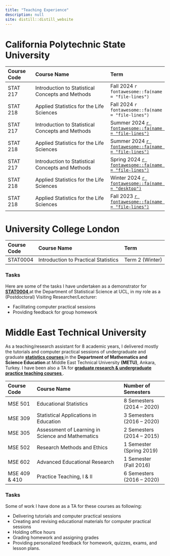 ```yaml
---
title: "Teaching Experience"
description: null
site: distill::distill_website
---
```


# California Polytechnic State University

| **Course Code**   | **Course Name**                                       | **Term**
| :-------          | :-----------------------                              | :-----------
| STAT 217          | Introduction to Statistical Concepts and Methods      | Fall 2024 `r fontawesome::fa(name = "file-lines")`
| STAT 218          | Applied Statistics for the Life Sciences              | Fall 2024 `r fontawesome::fa(name = "file-lines")` 
| STAT 217          | Introduction to Statistical Concepts and Methods      | Summer 2024 <a href = "https://drive.google.com/file/d/1fiw7ClQMnOT8elOYs6f-jqnxHvA9RyoC/view?usp=sharing" target="_blank"> `r fontawesome::fa(name = "file-lines")`
| STAT 218          | Applied Statistics for the Life Sciences              | Summer 2024 <a href = "https://drive.google.com/file/d/1ZP2ERbPyY2KUQK3OGXWtUjuwCC0Mop9J/view?usp=sharing" target="_blank">`r fontawesome::fa(name = "file-lines")` 
| STAT 217          | Introduction to Statistical Concepts and Methods      | Spring 2024 <a href = "https://drive.google.com/file/d/1jsvYDAsTg0Qa1xLSUZcetLK-gxszyaAO/view?usp=sharing" target="_blank">`r fontawesome::fa(name = "file-lines")`</a>
| STAT 218          | Applied Statistics for the Life Sciences              | Winter 2024 <a href = "https://stat218-wi24.github.io/website/" target="_blank">`r fontawesome::fa(name = "desktop")`</a>
| STAT 218          | Applied Statistics for the Life Sciences              | Fall 2023 <a href = "https://sinemdemirci.github.io/stat-218-fa23/" target="_blank">`r fontawesome::fa(name = "file-lines")`</a>


# University College London


| **Course Code**   | **Course Name**                                       | **Term**
| :-------          | :-----------------------                              | :-----------
| STAT0004       | Introduction to Practical Statistics                     | Term 2 (Winter)


### Tasks

Here are some of the tasks I have undertaken as a demonstrator for <b><a href = 'https://www.ucl.ac.uk/module-catalogue/modules/introduction-to-practical-statistics-STAT0004' target ="_blank"> STAT0004 </b></a> at the Department of  Statistical Science at UCL, in my role as a (Postdoctoral) Visiting Researcher/Lecturer:

  * Facilitating computer practical sessions
  * Providing feedback for group homework

# Middle East Technical University

As a teaching/research assistant for 8 academic years, I delivered mostly the tutorials and computer practical sessions of undergraduate and graduate <b><a href = 'https://catalog.metu.edu.tr/prog_courses.php?prog=460' target="_blank"> statistics courses </b></a> in the <b> Department of Mathematics and Science Education </b> at Middle East Technical University <b>(METU)</b>, Ankara, Turkey. I have been also a TA for <b><a href = 'https://catalog.metu.edu.tr/prog_courses.php?prog=460' target="_blank"> graduate research & undergraduate practice teaching  courses </b> </a>.

| **Course Code**   | **Course Name**                                       | **Number of Semesters**
| :-------          | :-----------------------                              | :-----------
| MSE 501           | Educational Statistics                                | 8 Semesters (2014 – 2020)
| MSE 309           | Statistical Applications in Education                 | 3 Semesters (2016 – 2020) 
| MSE 305           | Assessment of Learning in Science and Mathematics     | 2 Semesters (2014 – 2015)
| MSE 502           | Research Methods and Ethics                           | 1 Semester (Spring 2019)
| MSE 602           | Advanced Educational Research                         | 1 Semester (Fall 2016)
| MSE 409 & 410     | Practice Teaching, I & II                             | 6 Semesters (2016 – 2020)


### Tasks
Some of work I have done as a TA for these courses as following:

  * Delivering tutorials and computer practical sessions
  * Creating and revising educational materials for computer practical sessions
  * Holding office hours
  * Grading homework and assigning grades
  * Providing personalized feedback for homework, quizzes, exams, and lesson plans.